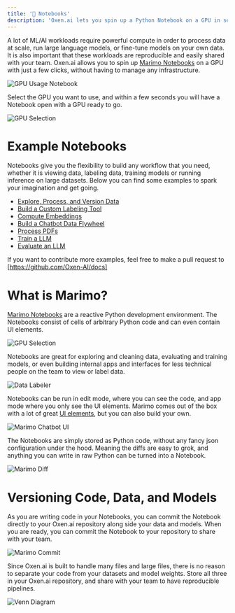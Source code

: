 ```yaml
---
title: '📝 Notebooks'
description: 'Oxen.ai lets you spin up a Python Notebook on a GPU in seconds.'
---
```


A lot of ML/AI workloads require powerful compute in order to process data at scale, run large language models, or fine-tune models on your own data. It is also important that these workloads are reproducible and easily shared with your team. Oxen.ai allows you to spin up [Marimo Notebooks](https://marimo.io) on a GPU with just a few clicks, without having to manage any infrastructure.

![GPU Usage Notebook](/images/gpu_usage.png)

Select the GPU you want to use, and within a few seconds you will have a Notebook open with a GPU ready to go.

![GPU Selection](/images/gpu_selection.png)

# Example Notebooks

Notebooks give you the flexibility to build any workflow that you need, whether it is viewing data, labeling data, training models or running inference on large datasets. Below you can find some examples to spark your imagination and get going.

- [Explore, Process, and Version Data](TODO)
- [Build a Custom Labeling Tool](TODO)
- [Compute Embeddings](TODO)
- [Build a Chatbot Data Flywheel](TODO)
- [Process PDFs](TODO)
- [Train a LLM](TODO)
- [Evaluate an LLM](TODO)

If you want to contribute more examples, feel free to make a pull request to [https://github.com/Oxen-AI/docs]

# What is Marimo?

[Marimo Notebooks](https://marimo.io) are a reactive Python development environment. The Notebooks consist of cells of arbitrary Python code and can even contain UI elements. 

![GPU Selection](/images/marimo-charts.gif)

Notebooks are great for exploring and cleaning data, evaluating and training models, or even building internal apps and interfaces for less technical people on the team to view or label data.

![Data Labeler](/images/marimo-data-labeler.png)

Notebooks can be run in edit mode, where you can see the code, and app mode where you only see the UI elements. Marimo comes out of the box with a lot of great [UI elements](https://docs.marimo.io/api/inputs/chat/), but you can also build your own.

![Marimo Chatbot UI](/images/marimo-chatbot.png)

The Notebooks are simply stored as Python code, without any fancy json configuration under the hood. Meaning the diffs are easy to grok, and anything you can write in raw Python can be turned into a Notebook.

![Marimo Diff](/images/marimo-diff.png)

# Versioning Code, Data, and Models

As you are writing code in your Notebooks, you can commit the Notebook directly to your Oxen.ai repository along side your data and models. When you are ready, you can commit the Notebook to your repository to share with your team.

![Marimo Commit](/images/marimo-commit.png)

Since Oxen.ai is built to handle many files and large files, there is no reason to separate your code from your datasets and model weights. Store all three in your Oxen.ai repository, and share with your team to have reproducible pipelines.

![Venn Diagram](/images/venn-diagram.png)

